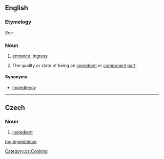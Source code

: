 ==English==

===Etymology===
See {{term|ingredient|lang=en}}.

===Noun===
{{en-noun|-}}

# {{context|obsolete|lang=en}} [[entrance]]; [[ingress]]
#: {{rfquotek|Sir M. Hale}}
# {{context|obsolete|lang=en}} The quality or state of being an [[ingredient]] or [[component]] [[part]].
#: {{rfquotek|Boyle}}

====Synonyms====
* [[ingrediency]]

{{Webster 1913}}

----

==Czech==

===Noun===
{{cs-noun|g=f}}

# [[ingredient]]

[[Category:cs:Cooking]]

[[mg:ingredience]]